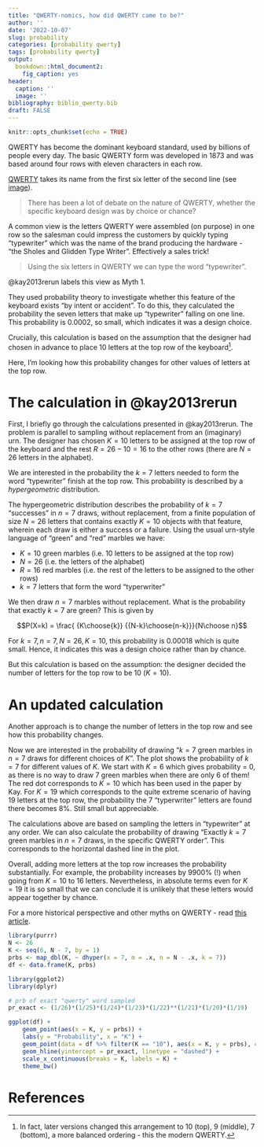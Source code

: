 ```yaml
---
title: "QWERTY-nomics, how did QWERTY came to be?"
author: ''
date: '2022-10-07'
slug: probability
categories: [probability qwerty]
tags: [probability qwerty]
output: 
  bookdown::html_document2: 
    fig_caption: yes
header:
  caption: ''
  image: ''
bibliography: biblio_qwerty.bib  
draft: FALSE
---
```


```r
knitr::opts_chunk$set(echo = TRUE)
```

QWERTY has become the dominant keyboard standard, used by billions of people every day. The basic QWERTY form was developed in 1873 and was based around four rows with eleven characters in each row.

[QWERTY](https://en.wikipedia.org/wiki/QWERTY) takes its name from the first six letter of the second line (see [image](http://www.gettyimages.com/detail/1268712200)). 

> There has been a lot of debate on the nature of QWERTY, whether the specific keyboard design was by choice or chance?

A common view is the letters QWERTY were assembled (on purpose) in one row so the salesman could impress the customers by quickly typing "typewriter" which was the name of the brand producing the hardware - "the Sholes and Glidden Type Writer". Effectively a sales trick!

> Using the six letters in QWERTY we can type the word "typewriter". 

@kay2013rerun labels this view as  Myth 1.

They used probability theory to investigate whether this feature of the keyboard exists "by intent or accident". To do this, they calculated the probability the seven letters that make up "typewriter" falling on one line. This probability is 0.0002, so small, which indicates it was a design choice.

Crucially, this calculation is based on the assumption that the designer had chosen in advance to place 10 letters at the top row of the keyboard[^1].

[^1]: In fact, later versions changed this arrangement to 10 (top), 9 (middle), 7 (bottom), a more balanced ordering - this the modern QWERTY.

Here, I’m looking how this probability changes for other values of letters at the top row. 

# The calculation in @kay2013rerun
First, I briefly go through the calculations presented in @kay2013rerun. The problem is parallel to sampling without replacement from an (imaginary) urn. The designer has chosen $K=10$ letters to be assigned at the top row of the keyboard and the rest $R=26-10=16$ to the other rows (there are $N=26$ letters in the alphabet).

We are interested in the probability the $k=7$ letters needed to form the word "typewriter" finish at the top row. This probability is described by a *hypergeometric* distribution. 

The hypergeometric distribution describes the probability of $k=7$ "successes" in $n=7$ draws, without replacement, from a finite population of size $N = 26$ letters that contains exactly $K = 10$ objects with that feature, wherein each draw is either a success or a failure. Using the usual urn-style language of "green" and "red" marbles we have: 

 - $K = 10$ green marbles (i.e. 10 letters to be assigned at the top row)
 - $N = 26$ (i.e. the letters of the alphabet)
 - $R = 16$ red marbles (i.e. the rest of the letters to be assigned to the other rows)
 - $k = 7$ letters that form the word "typerwriter"

We then draw $n = 7$ marbles without replacement. What is the probability that exactly $k=7$ are green? This is given by

$$P(X=k) = \frac{ {K\choose{k}} {{N-k}\choose{n-k}}}{N\choose n}$$

For $k=7, n=7, N=26, K= 10$, this probability is 0.00018 which is quite small. Hence, it indicates this was a design choice rather than by chance. 

But this calculation is based on the assumption: the designer decided the number of letters for the top row to be 10 ($K=10$). 

# An updated calculation 
Another approach is to change the number of letters in the top row and see how this probability changes. 

Now we are interested in the probability of drawing "$k=7$ green marbles in $n=7$ draws for different choices of $K$". The plot shows the probability of $k=7$ for different values of $K$. We start with $K = 6$ which gives probability = 0, as there is no way to draw 7 green marbles when there are only 6 of them! The red dot corresponds to $K=10$ which has been used in the paper by Kay. For $K=19$ which corresponds to the quite extreme scenario of having 19 letters at the top row, the probability the 7 "typerwriter" letters are found there becomes 8%. Still small but appreciable.   

The calculations above are based on sampling the letters in "typewriter" at any order. We can also calculate the probability of drawing "Exactly $k=7$ green marbles in $n=7$ draws, in the specific QWERTY order”. This corresponds to the horizontal dashed line in the plot.

Overall, adding more letters at the top row increases the probability substantially. For example, the probability increases by 9900% (!) when going from $K=10$ to $16$ letters. Nevertheless, in absolute terms even for $K =19$ it is so small that we can conclude it is unlikely that these letters would appear together by chance. 

For a more historical perspective and other myths on QWERTY - read [this article](https://www.newscientist.com/article/2200664-the-truth-about-the-qwerty-keyboard/). 

```r
library(purrr)
N <- 26
K <- seq(6, N - 7, by = 1)
prbs <- map_dbl(K, ~ dhyper(x = 7, m = .x, n = N - .x, k = 7))
df <- data.frame(K, prbs)
```

```r
library(ggplot2)
library(dplyr)

# prb of exact "qwerty" word sampled
pr_exact <- (1/26)*(1/25)*(1/24)*(1/23)*(1/22)**(1/21)*(1/20)*(1/19)

ggplot(df) +
    geom_point(aes(x = K, y = prbs)) +
    labs(y = "Probability", x = "K") +
    geom_point(data = df %>% filter(K == "10"), aes(x = K, y = prbs), col = 'red') +
    geom_hline(yintercept = pr_exact, linetype = "dashed") +
    scale_x_continuous(breaks = K, labels = K) +
    theme_bw()
```



# References








